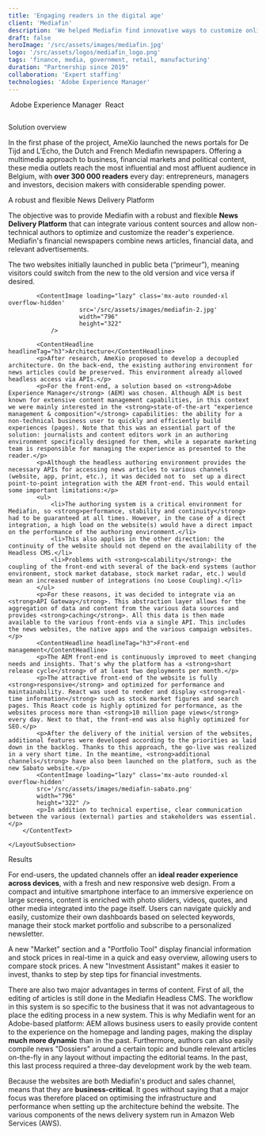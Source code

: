 ```yaml
---
title: 'Engaging readers in the digital age'
client: 'Mediafin'
description: 'We helped Mediafin find innovative ways to customize online experiences for media consumers and keep readers engaged with their brand. '
draft: false
heroImage: '/src/assets/images/mediafin.jpg'
logo: '/src/assets/logos/mediafin_logo.png'
tags: 'finance, media, government, retail, manufacturing'
duration: "Partnership since 2019"
collaboration: 'Expert staffing'
technologies: 'Adobe Experience Manager'
---
```



<HeroHeader 
    headline={frontmatter.title}
    client={frontmatter.client}
    text={frontmatter.description}
    backgroundImage={frontmatter.heroImage} >
</HeroHeader>

<ProjectMetadata
    duration={frontmatter.duration}
    collaboration={frontmatter.collaboration}
    technologies={frontmatter.technologies}>
    <TechnologyIcon>
        <Image src={aem_square} alt="" />
        Adobe Experience Manager
    </TechnologyIcon>
    <TechnologyIcon>
        <Image src={react_square} alt="" />
        React
    </TechnologyIcon>
</ProjectMetadata>

<TeaserWithImage 
    headline="The challenge"
    description="
    <p>As digital technology changes the relationship between readers and media outlets, Mediafin looked for new ways to customize online experiences, engage readers and convert them into loyal media consumers.</p>
    <p>One of the main challenges was therefore to develop a system in which experiences could be composed in a <strong>flexible and easy-to-use</strong> way, starting from a diverse landscape of content and data sources and ensuring <strong>fast delivery</strong> of these experiences to the reader.</p>
    <p>When it comes to the content authoring side, Mediafin is using a specialized CMS, tailored to the editorial workflow of it's journalists and editors. The goal was not to replace this CMS, but rather to built an actual <strong>News Delivery Platform</strong>, focused on composing experiences based on the content managed in the existing CMS.</p>
    ">
    <Image src={explainer} alt="" width={512} height={512} class="rounded-xl" />
</TeaserWithImage>

<LayoutSection>
    <LayoutSubsection>
        <ContentHeadline headlineTag="h2">Solution overview</ContentHeadline>
        <ContentText>
            <p>In the first phase of the project, AmeXio launched the news portals for De Tijd and L’Echo, the Dutch and French Mediafin newspapers. Offering a multimedia approach to business, financial markets and political content, these media outlets reach the most influential and most affluent audience in Belgium, with <strong>over 300 000 readers</strong> every day: entrepreneurs, managers and investors, decision makers with considerable spending power.</p>
            <ContentHeadline headlineTag="h3">A robust and flexible News Delivery Platform</ContentHeadline>
            <p>The objective was to provide Mediafin with a robust and flexible <strong>News Delivery Platform</strong> that can integrate various content sources and allow non-technical authors to optimize and customize the reader's experience. Mediafin's financial newspapers combine news articles, financial data, and relevant advertisements.</p>
            <p>The two websites initially launched in public beta (“primeur”), meaning visitors could switch from the new to the old version and vice versa if desired.</p>

            <ContentImage loading="lazy" class='mx-auto rounded-xl overflow-hidden'
                        src='/src/assets/images/mediafin-2.jpg' 
                        width="796"
                        height="322"
                />

            <ContentHeadline headlineTag="h3">Architecture</ContentHeadline>
            <p>After research, AmeXio proposed to develop a decoupled architecture. On the back-end, the existing authoring environment for news articles could be preserved. This environment already allowed headless access via APIs.</p>
            <p>For the front-end, a solution based on <strong>Adobe Experience Manager</strong> (AEM) was chosen. Although AEM is best known for extensive content management capabilities, in this context we were mainly interested in the <strong>state-of-the-art "experience management & composition"</strong> capabilities: the ability for a non-technical business user to quickly and efficiently build experiences (pages). Note that this was an essential part of the solution: journalists and content editors work in an authoring environment specifically designed for them, while a separate marketing team is responsible for managing the experience as presented to the reader.</p>
            <p>Although the headless authoring environment provides the necessary APIs for accessing news articles to various channels (website, app, print, etc.), it was decided not to  set up a direct point-to-point integration with the AEM front-end. This would entail some important limitations:</p>
            <ul>
                <li>The authoring system is a critical environment for Mediafin, so <strong>performance, stability and continuity</strong> had to be guaranteed at all times. However, in the case of a direct integration, a high load on the website(s) would have a direct impact on the performance of the authoring environment.</li>
                <li>This also applies in the other direction: the continuity of the website should not depend on the availability of the Headless CMS.</li>
                <li>Problems with <strong>scalability</strong>: the coupling of the front-end with several of the back-end systems (author environment, stock market database, stock market radar, etc.) would mean an increased number of integrations (no Loose Coupling).</li>
            </ul>
            <p>For these reasons, it was decided to integrate via an <strong>API Gateway</strong>. This abstraction layer allows for the aggregation of data and content from the various data sources and provides <strong>caching</strong>. All this data is then made available to the various front-ends via a single API. This includes the news websites, the native apps and the various campaign websites.</p>
            <ContentHeadline headlineTag="h3">Front-end management</ContentHeadline>
            <p>The AEM front-end is continuously improved to meet changing needs and insights. That's why the platform has a <strong>short release cycle</strong> of at least two deployments per month.</p>
            <p>The attractive front-end of the website is fully <strong>responsive</strong> and optimized for performance and maintainability. React was used to render and display <strong>real-time information</strong> such as stock market figures and search pages. This React code is highly optimized for performance, as the websites process more than <strong>10 million page views</strong> every day. Next to that, the front-end was also highly optimized for SEO.</p>
            <p>After the delivery of the initial version of the websites, additional features were developed according to the priorities as laid down in the backlog. Thanks to this approach, the go-live was realized in a very short time. In the meantime, <strong>additional channels</strong> have also been launched on the platform, such as the new Sabato website.</p>
            <ContentImage loading="lazy" class='mx-auto rounded-xl overflow-hidden'
            src='/src/assets/images/mediafin-sabato.png' 
            width="796"
            height="322" />
            <p>In addition to technical expertise, clear communication between the various (external) parties and stakeholders was essential.</p>
        </ContentText>

    </LayoutSubsection>
</LayoutSection>

<Quote
    quote="Simpler and clearer, so you get the news that matters at a glance. The new tijd.be offers more room for in-depth analysis and multimedia stories than ever before. Our new website is tailored to readers’ needs with personalized tools."
    name='Stephanie De Smedt'
    jobtitle="Editor for tijd.be"
    profileImage='/src/assets/people/stephanie-de-smedt.png'
    class="mt-40" />

<LayoutSection>
    <LayoutSubsection>
        <ContentHeadline headlineTag="h2">Results</ContentHeadline>
        <ContentText>
            <p>For end-users, the updated channels offer an <strong>ideal reader experience across devices</strong>, with a fresh and new responsive web design. From a compact and intuitive smartphone interface to an immersive experience on large screens, content is enriched with photo sliders, videos, quotes, and other media integrated into the page itself. Users can navigate quickly and easily, customize their own dashboards based on selected keywords, manage their stock market portfolio and subscribe to a personalized newsletter.</p>
            <p>A new "Market" section and a "Portfolio Tool" display financial information and stock prices in real-time in a quick and easy overview, allowing users to compare stock prices. A new "Investment Assistant" makes it easier to invest, thanks to step by step tips for financial investments.</p>
            <p>There are also two major advantages in terms of content. First of all, the editing of articles is still done in the Mediafin Headless CMS. The workflow in this system is so specific to the business that it was not advantageous to place the editing process in a new system. This is why Mediafin went for an Adobe-based platform: AEM allows business users to easily provide content to the experience on the homepage and landing pages, making the display <strong>much more dynamic</strong> than in the past. Furthermore, authors can also easily compile news "Dossiers" around a certain topic and bundle relevant articles on-the-fly in any layout without impacting the editorial teams. In the past, this last process required a three-day development work by the web team.</p>
            <p>Because the websites are both Mediafin's product and sales channel, means that they are <strong>business-critical</strong>. It goes without saying that a major focus was therefore placed on optimising the infrastructure and performance when setting up the architecture behind the website. The various components of the news delivery system run in Amazon Web Services (AWS).</p>
        </ContentText>
        <ContentImage loading="lazy" class='mx-auto rounded-xl overflow-hidden'
            src='/src/assets/images/mediafin-2.jpg' 
            width="796"
            height="322" />
    </LayoutSubsection>
</LayoutSection>

<Quote 
    quote="The new website of De Tijd boasts extended customization possibilities for readers, making it more readable and simpler to use. Furthermore, the system allows us to provide new media formats such as videos and infographics, ultimately leading to a more enjoyable customer experience."
    name='Joan Condijts'
    jobtitle="Editor for lecho.be"
    profileImage='/src/assets/people/joan-condijts.jpg'
    class="mt-40" />
